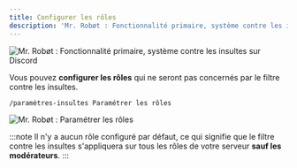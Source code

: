 ```yaml
---
title: Configurer les rôles
description: 'Mr. Robøt : Fonctionnalité primaire, système contre les insultes sur Discord'
---
```


![Mr. Robøt : Fonctionnalité primaire, système contre les insultes sur Discord](https://mrrobot.app/img/main_features/insulte.png)


Vous pouvez **configurer les rôles** qui ne seront pas concernés par le filtre contre les insultes.

```
/paramètres-insultes Paramétrer les rôles
```

![Mr. Robøt : Paramétrer les rôles](https://i.thomasbnt.dev/i/ng087.png)

:::note
Il n'y a aucun rôle configuré par défaut, ce qui signifie que le filtre contre les insultes s'appliquera sur tous les rôles de votre serveur **sauf les modérateurs**.
:::